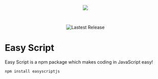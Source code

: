 <p align="center">
  <img src="https://images.easyscript.dev/banner.png" />
</p>

<br />

<p align="center">
  <img alt="Lastest Release" src="https://img.shields.io/github/v/release/easyscriptjs/easyscript?style=for-the-badge" />
</p>

# Easy Script 
Easy Script is a npm package which makes coding in JavaScript easy!

`npm install easyscriptjs`

